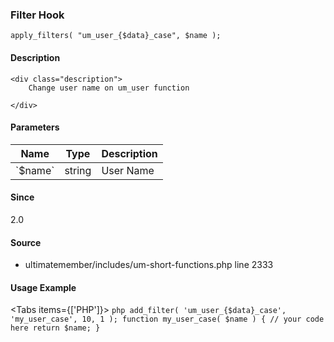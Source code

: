 
<UMBreadCrumb type="filter"/>

### Filter Hook    
    
```
apply_filters( "um_user_{$data}_case", $name );
```

#### Description
    <div class="description">
        Change user name on um_user function
 
    </div>

#### Parameters
            
<table className="table-auto mt-2 border dark:border-gray-500 p-5 text-sm text-left">
<thead>
<tr>
<th  className="px-3">Name</th>
<th  className="px-3">Type</th>
<th  className="px-3">Description</th>
</tr>
</thead>
<tbody>
               <tr >
               <td className="px-3 py-2">`$name`</td>
               <td className="px-3 py-2">string</td>
               <td className="px-3 py-2 text-sm">User Name</td>
               </tr>
</tbody>
</table>

#### Since
<div class="description">
2.0
</div>

#### Source
  - <Link href="https://github.com/ultimatemember/ultimatemember/tree/2.5.0/includes/um-short-functions.php#L2333">ultimatemember/includes/um-short-functions.php</Link> <Link href="https://github.com/ultimatemember/ultimatemember/tree/2.5.0/includes/um-short-functions.php#L2333">line 2333</Link>



#### Usage Example

<Tabs items={['PHP']}>
    <Tab>
    ```php
    add_filter( 'um_user_{$data}_case', 'my_user_case', 10, 1 );
 function my_user_case( $name ) {
     // your code here
     return $name;
 }
    ```
    </Tab>
</Tabs>